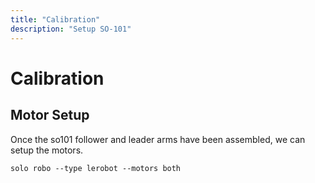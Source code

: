 ```yaml
---
title: "Calibration"
description: "Setup SO-101"
---
```


# Calibration

## Motor Setup

Once the so101 follower and leader arms have been assembled, we can setup the motors.

```
solo robo --type lerobot --motors both
```


